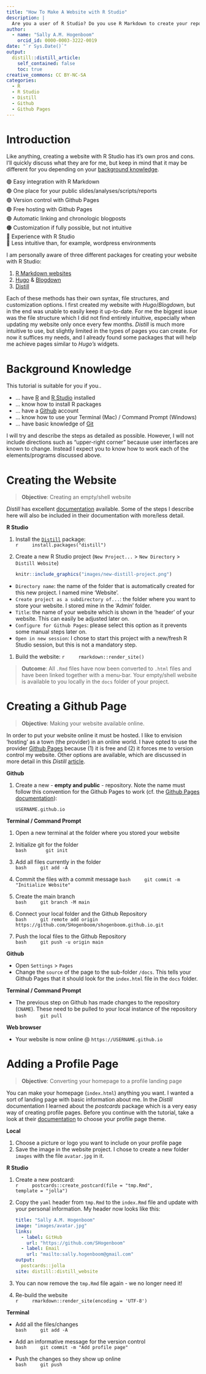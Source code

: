 ```yaml
---
title: "How To Make A Website with R Studio"
description: |
  Are you a user of R Studio? Do you use R Markdown to create your reports? If so, this tutorial is for you! I have created my website with R Studio so that I can easily add my R Markdown reports/blogposts/slides. In this post I describe (1) how to create an empty website with R Studio, (2) how to launch your website with Github Pages, and (3) how to create a profile homepage.
author:
  - name: "Sally A.M. Hogenboom"
    orcid_id: 0000-0003-3222-0019
date: "`r Sys.Date()`"
output:
  distill::distill_article:
    self_contained: false
    toc: true
creative_commons: CC BY-NC-SA
categories:
  - R
  - R Studio
  - Distill
  - Github
  - Github Pages
---
```


# Introduction

Like anything, creating a website with R Studio has it's own pros and cons. I'll quickly discuss what they are for me, but keep in mind that it may be different for you depending on your [background knowledge](#background-knowledge).

🟢 Easy integration with R Markdown <br>
🟢 One place for your public slides/analyses/scripts/reports <br>
🟢 Version control with Github Pages <br>
🟢 Free hosting with Github Pages <br>
🟢 Automatic linking and chronologic blogposts <br>
🟠 Customization if fully possible, but not intuitive <br>
🔴 Experience with R Studio <br>
🔴 Less intuitive than, for example, wordpress environments <br>

I am personally aware of three different packages for creating your website with R Studio:

1. [R Markdown websites](https://rmarkdown.rstudio.com/lesson-13.html)
1. [Hugo](https://gohugo.io/) & [Blogdown](https://bookdown.org/yihui/blogdown/)
1. [Distill](https://rstudio.github.io/distill/website.html)

Each of these methods has their own syntax, file structures, and customization options. I first created my website with *Hugo*/*Blogdown*, but in the end was unable to easily keep it up-to-date. For me the biggest issue was the file structure which I did not find entirely intuitive, especially when updating my website only once every few months. *Distill* is much more intuitive to use, but slightly limited in the types of pages you can create. For now it suffices my needs, and I already found some packages that will help me achieve pages similar to *Hugo's* widgets.

# Background Knowledge {#background-knowledge}

This tutorial is suitable for you if you..

* ... have [R](https://cloud.r-project.org/) and [R Studio](https://www.rstudio.com/products/rstudio/download/#download) installed
* ... know how to install R packages
* ... have a [Github](https://github.com/) account
* ... know how to use your Terminal (Mac) / Command Prompt (Windows)
* ... have basic knowledge of [Git](https://git-scm.com/docs)

I will try and describe the steps as detailed as possible. However, I will not include directions such as "upper-right corner" because user interfaces are known to change. Instead I expect you to know how to work each of the elements/programs discussed above.

# Creating the Website

> **Objective**: Creating an empty/shell website

*Distill* has excellent [documentation](https://rstudio.github.io/distill/website.html) available. Some of the steps I describe here will also be included in their documentation with more/less detail.

**R Studio**

1. Install the [`Distill`](https://rstudio.github.io/distill/) package:  
    ```r
    install.packages("distill")
    ```
1. Create a new R Studio project 
    (`New Project...` > `New Directory` > `Distill Website`)  

    ```r
    knitr::include_graphics("images/new-distill-project.png")
    ```

  * `Directory name`: the name of the folder that is automatically created for this new project. I named mine 'Website'.
  * `Create project as a subdirectory of...`: the folder where you want to store your website. I stored mine in the 'Admin' folder.
  * `Title`: the name of your website which is shown in the 'header' of your website. This can easily be adjusted later on.
  * `Configure for Github Pages`: please select this option as it prevents some manual steps later on.
  * `Open in new session`: I chose to start this project with a new/fresh R Studio session, but this is not a mandatory step.

1. Build the website:
    ```r
    rmarkdown::render_site()
    ```

> **Outcome**: All `.Rmd` files have now been converted to `.html` files and have been linked together with a menu-bar. Your empty/shell website is available to you locally in the `docs` folder of your project.

# Creating a Github Page

> **Objective**: Making your website available online.

In order to put your website online it must be hosted. I like to envision 'hosting' as a town (the provider) in an online world. I have opted to use the provider [Github Pages](https://pages.github.com/) because (1) it is free and (2) it forces me to version control my website. Other options are available, which are discussed in more detail in this *Distill* [article](https://rstudio.github.io/distill/publish_website.html).

**Github**  

1. Create a new  - **empty and public** - repository. Note the name must follow this convention for the Github Pages to work (cf. the [Github Pages documentation](https://pages.github.com/)):

      ```
      USERNAME.github.io
      ```


**Terminal / Command Prompt**  

1. Open a new terminal at the folder where you stored your website
1. Initialize git for the folder  
      ```bash
      git init
      ```
      
1. Add all files currently in the folder  
    ```bash
    git add -A
    ```
1. Commit the files with a commit message 
    ```bash
    git commit -m "Initialize Website"
    ```
1. Create the main branch  
    ```bash
    git branch -M main
    ```
1. Connect your local folder and the Github Repository  
    ```bash
    git remote add origin https://github.com/SHogenboom/shogenboom.github.io.git
    ```
1. Push the local files to the Github Repository  
    ```bash
    git push -u origin main
    ```

**Github**  

* Open `Settings` > `Pages`
* Change the `source` of the page to the sub-folder `/docs`. This tells your Github Pages that it should look for the `index.html` file in the `docs` folder.  

**Terminal / Command Prompt**  

* The previous step on Github has made changes to the repository (`CNAME`). These need to be pulled to your local instance of the repository
    ```bash
    git pull
    ```

**Web browser**  

* Your website is now online @ `https://USERNAME.github.io`

# Adding a Profile Page

> **Objective**: Converting your homepage to a profile landing page

You can make your homepage (`index.html`) anything you want. I wanted a sort of landing page with basic information about me. In the *Distill* documentation I learned about the *postcards* package which is a very easy way of creating profile pages. Before you continue with the tutorial, take a look at their [documentation](https://github.com/seankross/postcards) to choose your profile page theme.

**Local**

1. Choose a picture or logo you want to include on your profile page
1. Save the image in the website project. I chose to create a new folder `images` with the file `avatar.jpg` in it.

**R Studio**  

1. Create a new postcard:  
    ```r
    postcards::create_postcard(file = "tmp.Rmd",
                               template = "jolla")
    ```  
    
1. Copy the `yaml` header from `tmp.Rmd` to the `index.Rmd` file and update with your personal information. My header now looks like this:  

    ```yaml
    title: "Sally A.M. Hogenboom"
    image: "images/avatar.jpg"
    links:
      - label: GitHub
        url: "https://github.com/SHogenboom"
      - label: Email
        url: "mailto:sally.hogenboom@gmail.com"
    output:
      postcards::jolla
    site: distill::distill_website
    ```

1. You can now remove the `tmp.Rmd` file again - we no longer need it!
    
1. Re-build the website  
    ```r
    rmarkdown::render_site(encoding = 'UTF-8')
    ```

**Terminal**  

* Add all the files/changes  
    ```bash
    git add -A
    ```
    
* Add an informative message for the version control  
    ```bash
    git commit -m "Add profile page"
    ```
* Push the changes so they show up online  
    ```bash
    git push
    ```
    
